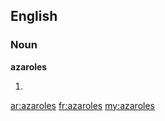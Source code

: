 ==English==

===Noun===
'''azaroles'''

# {{plural of|[[azarole]]}}

[[ar:azaroles]]
[[fr:azaroles]]
[[my:azaroles]]